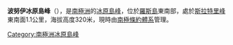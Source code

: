 {{coord|77|35|S|169|1|E|display=title}}

'''波努伊冰原島峰'''（{{lang-en|Pōnui Nunatak}}），是[[南極洲|南極洲]]的[[冰原島峰|冰原島峰]]，位於[[羅斯島|羅斯島]]東南部，處於[[斯拉特里峰|斯拉特里峰]]東南面1.1公里，海拔高度320米，現時由[[南極條約體系|南極條約體系]]管理。

{{DEFAULTSORT:Pönui Nunatak}}
[[Category:南極洲冰原島峰|Category:南極洲冰原島峰]]


{{RossIsland-geo-stub}}